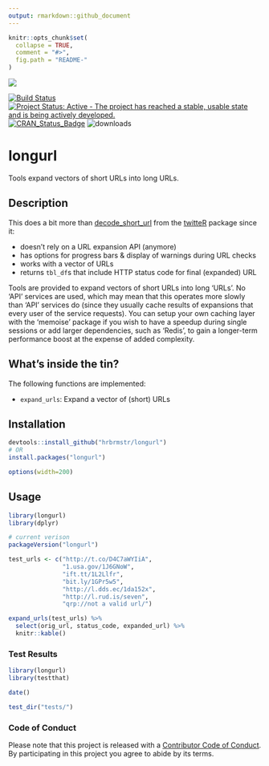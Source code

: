 ```yaml
---
output: rmarkdown::github_document
---
```


<!-- README.md is generated from README.Rmd. Please edit that file -->

```r
knitr::opts_chunk$set(
  collapse = TRUE,
  comment = "#>",
  fig.path = "README-"
)
```
![](longurl.png)

[![Build Status](https://travis-ci.org/hrbrmstr/longurl.svg)](https://travis-ci.org/hrbrmstr/longurl) 
[![Project Status: Active - The project has reached a stable, usable state and is being actively developed.](http://www.repostatus.org/badges/0.1.0/active.svg)](http://www.repostatus.org/#active) 
[![CRAN_Status_Badge](http://www.r-pkg.org/badges/version/longurl)](http://cran.r-project.org/web/packages/longurl) 
![downloads](http://cranlogs.r-pkg.org/badges/grand-total/longurl)


# longurl 

Tools expand vectors of short URLs into long URLs.

## Description

This does a bit more than [decode_short_url](https://github.com/geoffjentry/twitteR/blob/master/R/utils.R#L22-L31) from the [twitteR](https://github.com/geoffjentry/twitteR) package since it:

- doesn't rely on a URL expansion API (anymore)
- has options for progress bars & display of warnings during URL checks
- works with a vector of URLs
- returns `tbl_df`s that include HTTP status code for final (expanded) URL

Tools are provided to expand vectors of short URLs into long 'URLs'. 
No 'API' services are used, which may mean that this operates more slowly than 
'API' services do (since they usually cache results of expansions that every 
user of the service requests). You can setup your own caching layer with the 
'memoise' package if you wish to have a speedup during single sessions or add 
larger dependencies, such as 'Redis', to gain a longer-term performance boost 
at the expense of added complexity.

## What's inside the tin?

The following functions are implemented:

- `expand_urls`: Expand a vector of (short) URLs

## Installation

```r
devtools::install_github("hrbrmstr/longurl")
# OR
install.packages("longurl")
```

```r
options(width=200)
```

## Usage

```r
library(longurl)
library(dplyr)

# current verison
packageVersion("longurl")

test_urls <- c("http://t.co/D4C7aWYIiA",
               "1.usa.gov/1J6GNoW",
               "ift.tt/1L2Llfr",
               "bit.ly/1GPr5w5",
               "http://l.dds.ec/1da152x",
               "http://l.rud.is/seven",
               "qrp://not a valid url/")

expand_urls(test_urls) %>% 
  select(orig_url, status_code, expanded_url) %>% 
  knitr::kable()
```

### Test Results

```r
library(longurl)
library(testthat)

date()

test_dir("tests/")
```

### Code of Conduct

Please note that this project is released with a [Contributor Code of Conduct](CONDUCT.md). 
By participating in this project you agree to abide by its terms.
